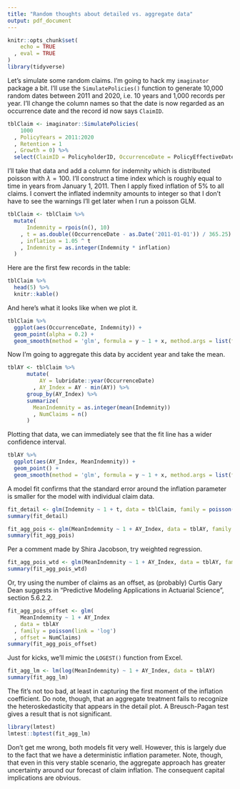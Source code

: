 ```yaml
---
title: "Random thoughts about detailed vs. aggregate data"
output: pdf_document
---
```


```r
knitr::opts_chunk$set(
    echo = TRUE
  , eval = TRUE
)
library(tidyverse)
```

Let's simulate some random claims. I'm going to hack my `imaginator` package a bit. I'll use the `SimulatePolicies()` function to generate 10,000 random dates between 2011 and 2020, i.e. 10 years and 1,000 records per year. I'll change the column names so that the date is now regarded as an occurrence date and the record id now says `ClaimID`.

```r
tblClaim <- imaginator::SimulatePolicies(
    1000
  , PolicyYears = 2011:2020
  , Retention = 1
  , Growth = 0) %>%
  select(ClaimID = PolicyholderID, OccurrenceDate = PolicyEffectiveDate)
```

I'll take that data and add a column for indemnity which is distributed poisson with $\lambda=100$. I'll construct a time index which is roughly equal to time in years from January 1, 2011. Then I apply fixed inflation of 5% to all claims. I convert the inflated indemnity amounts to integer so that I don't have to see the warnings I'll get later when I run a poisson GLM.

```r
tblClaim <- tblClaim %>%
  mutate(
      Indemnity = rpois(n(), 10)
    , t = as.double((OccurrenceDate - as.Date('2011-01-01')) / 365.25)
    , inflation = 1.05 ^ t
    , Indemnity = as.integer(Indemnity * inflation)
  )
```

Here are the first few records in the table:

```r
tblClaim %>% 
  head(5) %>% 
  knitr::kable()
```

And here's what it looks like when we plot it.

```r
tblClaim %>% 
  ggplot(aes(OccurrenceDate, Indemnity)) +
  geom_point(alpha = 0.2) + 
  geom_smooth(method = 'glm', formula = y ~ 1 + x, method.args = list(family = poisson(link = 'log')))
```

Now I'm going to aggregate this data by accident year and take the mean.

```r
tblAY <- tblClaim %>%
      mutate(
          AY = lubridate::year(OccurrenceDate)
        , AY_Index = AY - min(AY)) %>%
      group_by(AY_Index) %>%
      summarize(
        MeanIndemnity = as.integer(mean(Indemnity))
        , NumClaims = n()
      )
```

Plotting that data, we can immediately see that the fit line has a wider confidence interval.

```r
tblAY %>% 
  ggplot(aes(AY_Index, MeanIndemnity)) +
  geom_point() + 
  geom_smooth(method = 'glm', formula = y ~ 1 + x, method.args = list(family = poisson(link = 'log')))
```

A model fit confirms that the standard error around the inflation parameter is smaller for the model with individual claim data.

```r
fit_detail <- glm(Indemnity ~ 1 + t, data = tblClaim, family = poisson(link = "log"))
summary(fit_detail)
```

```r
fit_agg_pois <- glm(MeanIndemnity ~ 1 + AY_Index, data = tblAY, family = poisson(link = 'log'))
summary(fit_agg_pois)
```

Per a comment made by Shira Jacobson, try weighted regression.

```r
fit_agg_pois_wtd <- glm(MeanIndemnity ~ 1 + AY_Index, data = tblAY, family = poisson(link = 'log'), weights = NumClaims)
summary(fit_agg_pois_wtd)
```

Or, try using the number of claims as an offset, as (probably) Curtis Gary Dean suggests in "Predictive Modeling Applications in Actuarial Science", section 5.6.2.2.

```r
fit_agg_pois_offset <- glm(
    MeanIndemnity ~ 1 + AY_Index
  , data = tblAY
  , family = poisson(link = 'log')
  , offset = NumClaims)
summary(fit_agg_pois_offset)
```

Just for kicks, we'll mimic the `LOGEST()` function from Excel.

```r
fit_agg_lm <- lm(log(MeanIndemnity) ~ 1 + AY_Index, data = tblAY)
summary(fit_agg_lm)
```

The fit's not too bad, at least in capturing the first moment of the inflation coefficient. Do note, though, that an aggregate treatment fails to recognize the heteroskedasticity that appears in the detail plot. A Breusch-Pagan test gives a result that is not significant.

```r
library(lmtest)
lmtest::bptest(fit_agg_lm)
```

Don't get me wrong, both models fit very well. However, this is largely due to the fact that we have a deterministic inflation parameter. Note, though, that even in this very stable scenario, the aggregate approach has greater uncertainty around our forecast of claim inflation. The consequent capital implications are obvious.
